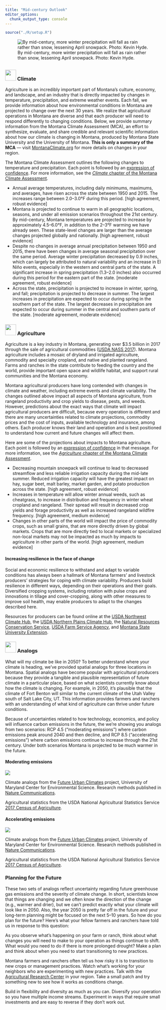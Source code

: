 ```yaml
---
title: "Mid-century Outlook"
editor_options: 
  chunk_output_type: console
---
```


```r
source("./R/setup.R")
```

![By mid-century, more winter precipitation will fall as rain rather than snow, lessening April snowpack. Photo: Kevin Hyde.](./img/Kevin_Hyde_dry.jpg)

## {- .tabset .tabset-fade .tabset-pills}

### <img src="icons/midcentury.svg" width="35px"/> Climate {-}

Agriculture is an incredibly important part of Montana’s culture, economy, and landscape, and an industry that is directly impacted by changes in temperature, precipitation, and extreme weather events. Each fall, we provide information about how environmental conditions in Montana are projected to change over the next 30 years. We realize that agricultural operations in Montana are diverse and that each producer will need to respond differently to changing conditions. Below, we provide summary information from the Montana Climate Assessment (MCA), an effort to synthesize, evaluate, and share credible and relevant scientific information about how our climate is changing in Montana, produced by Montana State University and the University of Montana. **This is only a summary of the MCA** --- visit [MontanaClimate.org](https://montanaclimate.org/) for more details on changes in your region.

The Montana Climate Assessment outlines the following changes to temperature and precipitation. Each point is followed by an [expression of confidence](./reference.html). For more information, see the [*Climate* chapter of the Montana Climate Assessment](https://montanaclimate.org/chapter/climate-change). 

- Annual average temperatures, including daily minimums, maximums, and averages, have risen across the state between 1950 and 2015. The increases range between 2.0–3.0°F during this period. [high agreement, robust evidence]
- Montana is projected to continue to warm in all geographic locations, seasons, and under all emission scenarios throughout the 21st century. By mid-century, Montana temperatures are projected to increase by approximately 4.5–6.0°F, in addition to the 2–3°F warming we have already seen. These state-level changes are larger than the average changes projected globally and nationally. [high agreement, robust evidence]
- Despite no changes in average annual precipitation between 1950 and 2015, there have been changes in average seasonal precipitation over the same period. Average winter precipitation decreased by 0.9 inches, which can largely be attributed to natural variability and an increase in El Niño events, especially in the western and central parts of the state. A significant increase in spring precipitation (1.3–2.0 inches) also occurred during this period for the eastern part of the state. [moderate agreement, robust evidence]
- Across the state, precipitation is projected to increase in winter, spring, and fall; precipitation is projected to decrease in summer. The largest increases in precipitation are expected to occur during spring in the southern part of the state. The largest decreases in precipitation are expected to occur during summer in the central and southern parts of the state. [moderate agreement, moderate evidence]


### <img src="icons/agriculture.svg" width="35px"/> Agriculture {-}

Agriculture is a key industry in Montana, generating over $3.5 billion in 2017 through the sale of agricultural commodities ([USDA NASS 2017](https://www.nass.usda.gov/Publications/AgCensus/2017/Online_Resources/County_Profiles/Montana/cp99030.pdf)). Montana agriculture includes a mosaic of dryland and irrigated agriculture, commodity and specialty cropland, and native and planted rangeland. Farms and ranches in the state contribute to feeding the country and the world, provide important open space and wildlife habitat, and support rural communities and the Montana economy.

Montana agricultural producers have long contended with changes in climate and weather, including extreme events and climate variability. The changes outlined above impact all aspects of Montana agriculture, from rangeland productivity and crop yields to disease, pests, and weeds. However, predictions about the exact ways that climate will impact agricultural producers are difficult, because every operation is different and there are many uncertainties related to climate projections, commodity prices and the cost of inputs, available technology and insurance, among others. Each producer knows their land and operation and is best positioned to understand how current and future changes will affect them.

Here are some of the projections about impacts to Montana agriculture. Each point is followed by an [expression of confidence](./reference.html) in that message. For more information, see the [*Agriculture* chapter of the Montana Climate Assessment](https://montanaclimate.org/chapter/agriculture).

- Decreasing mountain snowpack will continue to lead to decreased streamflow and less reliable irrigation capacity during the mid-late summer. Reduced irrigation capacity will have the greatest impact on hay, sugar beet, malt barley, market garden, and potato production across the state. [high agreement, robust evidence]
- Increases in temperature will allow winter annual weeds, such as cheatgrass, to increase in distribution and frequency in winter wheat cropland and rangeland. Their spread will result in decreased crop yields and forage productivity as well as increased rangeland wildfire frequency. [high agreement, medium evidence]
- Changes in other parts of the world will impact the price of commodity crops, such as small grains, that are more directly driven by global markets. Crops that are more directly tied to local markets or specialized non-local markets may not be impacted as much by impacts to agriculture in other parts of the world. [high agreement, medium evidence]

#### Increasing resilience in the face of change {-}
Social and economic resilience to withstand and adapt to variable conditions has always been a hallmark of Montana farmers’ and livestock producers’ strategies for coping with climate variability. Producers build resilience in different ways, depending on their operations and their goals. Diversified cropping systems, including rotation with pulse crops and innovations in tillage and cover-cropping, along with other measures to improve soil health, may enable producers to adapt to the changes described here.

Resources for producers can be found online at the [USDA Northwest Climate Hub](https://www.climatehubs.usda.gov/hubs/northwest), the [USDA Northern Plains Climate Hub](https://www.climatehubs.usda.gov/hubs/northern-plains), the [Natural Resources Conservation Service](https://www.nrcs.usda.gov/wps/portal/nrcs/mt/home/), [USDA Farm Service Agency](https://www.fsa.usda.gov/state-offices/Montana/index), and [Montana State University Extension](http://www.msuextension.org).

### <img src="icons/analogs.svg" width="35px"/> Analogs {- .tabset .tabset-fade .tabset-pills}

What will my climate be like in 2050?
To better understand where your climate is heading, we've provided spatial analogs for three locations in Montana. Spatial analogs have become popular with agricultural producers because they provide a tangible and plausible representation of future climate in a particular place, based on what scientists currently know about how the climate is changing. For example, in 2050, it's plausible that the climate of Fort Benton will similar to the current climate of the Utah Valley south of Salt Lake City, UT. This information provides farmers and ranchers with an understanding of what kind of agriculture can thrive under future conditions.

Because of uncertainties related to how technology, economics, and policy will influence carbon emissions in the future, the we're showing you analogs from two scenarios: RCP 4.5 ("moderating emissions") where carbon emissions peak around 2040 and then decline, and RCP 8.5 ("accelerating emissions") where carbon emissions continue to increase through the 21st century. Under both scenarios Montana is projected to be much warmer in the future.

#### Moderating emissions {-}

![](./img/analog_map_rcp45.png)

Climate analogs from the [Future Urban Climates](https://www.umces.edu/futureurbanclimates) project, University of Maryland Center for Environmental Science. Research methods published in [Nature Communications](https://www.nature.com/articles/s41467-019-08540-3).

Agricultural statistics from the USDA National Agricultural Statistics Service [2017 Census of Agriculture](https://www.nass.usda.gov/Publications/AgCensus/2017/).

#### Accelerating emissions {-}

![](./img/analog_map_rcp85.png)

Climate analogs from the [Future Urban Climates](https://www.umces.edu/futureurbanclimates) project, University of Maryland Center for Environmental Science. Research methods published in [Nature Communications](https://www.nature.com/articles/s41467-019-08540-3).

Agricultural statistics from the USDA National Agricultural Statistics Service [2017 Census of Agriculture](https://www.nass.usda.gov/Publications/AgCensus/2017/).


### Planning for the Future {-}
 
These two sets of analogs reflect uncertainty regarding future greenhouse gas emissions and the severity of climate change. In short, scientists know that things are changing and we often know the direction of the change (e.g., warmer and drier), but we can't predict exactly what your climate will look like in 2050. Also, the year 2050 is pretty far off in the future and your long-term planning might be focused on the next 5--10 years. So how do you plan for the future? Here's what your fellow farmers and ranchers have told us in response to this question:
 
As you observe what's happening on your farm or ranch, think about what changes you will need to make to your operation as things continue to shift. What would you need to do if there is more prolonged drought? Make a plan and think about when you need to start transitioning to new practices.
 
Montana farmers and ranchers often tell us how risky it is to transition to new crops or management practices. Watch what's working for your neighbors who are experimenting with new practices. Talk with the [Agricultural Research Center](https://agresearch.montana.edu/researchcenters.html) in your region. Take a small patch and try something new to see how it works as conditions change.
 
Build in flexibility and diversity as much as you can. Diversify your operation so you have multiple income streams. Experiment in ways that require small investments and are easy to reverse if they don't work out.
